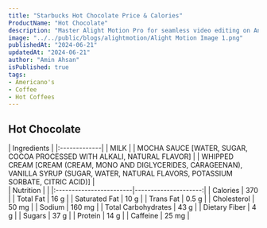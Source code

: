 ```yaml
---
title: "Starbucks Hot Chocolate Price & Calories"
ProductName: "Hot Chocolate" 
description: "Master Alight Motion Pro for seamless video editing on Android, iOS, and Tablets with our ultimate guide, unlocking advanced features and elevating your skills in 2024!"
image: "../../public/blogs/alightmotion/Alight Motion Image 1.png"
publishedAt: "2024-06-21"
updatedAt: "2024-06-21"
author: "Amin Ahsan"
isPublished: true
tags:
- Americano's
- Coffee
- Hot Coffees   
---
```


 
## Hot Chocolate 
  
<div className="tables-container">
  <div className="table-wrapper">
    | Ingredients  |  
    |:-------------|
    | MILK |
    | MOCHA SAUCE [WATER, SUGAR, COCOA PROCESSED WITH ALKALI, NATURAL FLAVOR] |
    | WHIPPED CREAM [CREAM (CREAM, MONO AND DIGLYCERIDES, CARAGEENAN), VANILLA SYRUP (SUGAR, WATER, NATURAL FLAVORS, POTASSIUM SORBATE, CITRIC ACID)] |
  </div>
  <div className="table-wrapper">
    | Nutrition               |                      |  
    |:------------------------|---------------------:|
    | Calories                | 370                  |
    | Total Fat               | 16 g                  |
    | Saturated Fat           | 10 g                  |
    | Trans Fat               | 0.5 g                  |
    | Cholesterol             | 50 mg                 |
    | Sodium                  | 160 mg               |
    | Total Carbohydrates     | 43 g                 |
    | Dietary Fiber           | 4 g                  |
    | Sugars                  | 37 g                 |
    | Protein                 | 14 g                  |
    | Caffeine                | 25 mg               |
  </div>
</div>
<style jsx>{`
  .tables-container {
    display: flex;
    flex-direction: row;
    gap: 30px;
  }
  .table-wrapper {
    width: 500px; /* Adjust as needed */
  }
  @media (max-width: 768px) {
    .tables-container {
      flex-direction: column;
      gap: 0px; /* Adjust as needed */
    }
    .table-wrapper {
      width: 100%; /* Adjust as needed */
    }
  }
`}</style>
